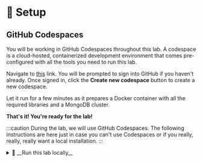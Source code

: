 
# 👐 Setup

## GitHub Codespaces

You will be working in GitHub Codespaces throughout this lab. A codespace is a cloud-hosted, containerized development environment that comes pre-configured with all the tools you need to run this lab.

Navigate to [this](https://github.com/codespaces/new/mongodb-developer/rm-lab?quickstart=1) link. You will be prompted to sign into GitHub if you haven't already. Once signed in, click the **Create new codespace** button to create a new codespace.

<Screenshot url="https://github.com/codespaces" src="img/10-dev-env/1-create-codespace.png" alt="Start a codespace" />

Let it run for a few minutes as it prepares a Docker container with all the required libraries and a MongoDB cluster.

**That's it! You're ready for the lab!**

:::caution
 During the lab, we will use GitHub Codespaces. The following instructions are here just in case you can't use Codespaces or if you really, really, really want a local installation.
:::


<details>
  <summary>🦹 __Run this lab locally__</summary>
  #
  # 1. MongoDB Database

  As we'll be importing data from a Relational Database into MongoDB, you'll need to have a MongoDB database. You have a 
  few options to set up this database.

  ## 🦸 Option A: New MongoDB Atlas cluster

  The easiest way to run MongoDB is to use MongoDB Atlas, our cloud-hosted database offering.
  You can set a MongoDB Atlas account and a free forever M0 Cluster.

  To get yours, follow the instructions on the [Intro Lab:](https://mongodb-developer.github.io/intro-lab/docs/mongodb-atlas/what-is-mongodb)
  - [Create your Account](https://mongodb-developer.github.io/intro-lab/docs/mongodb-atlas/create-account)
  - [Deploy a Database Cluster](https://mongodb-developer.github.io/intro-lab/docs/mongodb-atlas/create-cluster)

  Be sure to [open up the cluster to allow connections from your local computer](https://www.mongodb.com/docs/guides/atlas/network-connections/#overview), and configure a database user with the readWriteAnyDatabase role. 


  ## 🦸 Option B: Use an existing cluster

  If you have an existing MongoDB Atlas, Enterprise or Community cluster, you can use it as the migration target. Make sure you
  know the URI for the cluster, and have a database user with the readWriteAnyDatabase role. 

  ## 🦸 Option C: Run a MongoDB container using Docker


  If you don't have an existing MongoDB server but have Docker installed, you can easily load a container pre-configured with 
  MongoDB by running the following command:

  ```
  docker run -p 27017:27017 mongo
  ```

  This will launch an empty MongoDB community cluster on localhost:27017, suitable to use for this lab. 
  You can connect with no username or password. Since this command does not use Docker volumes, any data will be lost when the container is stopped.


  # 2. MongoDB Relational Migrator

  Download and install MongoDB Relational Migrator. 

  - Go to the [MongoDB Relational Migrator downloads page](https://www.mongodb.com/try/download/relational-migrator), select your OS and download it
  - Install the MongoDB Relational Migrator 
  - Start it 
  - It should open a browser at the address http://127.0.0.1:8278/

  <Screenshot url="https://www.mongodb.com/products/tools/relational-migrator" src="img/download-relational-migrator.png" alt="Screenshot of the download page for Relational Migrator" />

  ---

  There are more advanced ways to install the MongoDB Relational Migrator. You can check them out in [the installation docs page](https://www.mongodb.com/docs/relational-migrator/installation/). These won't be covered during this Lab.

</details>




